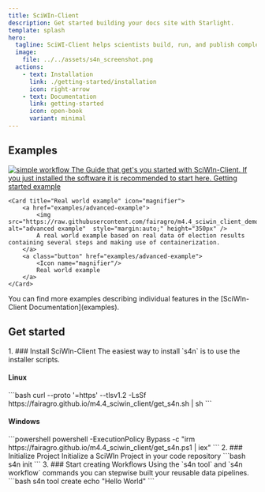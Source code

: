 ```yaml
---
title: SciWIn-Client
description: Get started building your docs site with Starlight.
template: splash
hero:
  tagline: SciWI-Client helps scientists build, run, and publish complex computational workflows — making research more reproducible, scalable, and collaborative. 
  image:
    file: ../../assets/s4n_screenshot.png
  actions:
    - text: Installation
      link: ./getting-started/installation
      icon: right-arrow
    - text: Documentation
      link: getting-started
      icon: open-book
      variant: minimal
---
```



## Examples

<CardGrid>
	<Card title="Getting started example" icon="rocket">
		<a href="examples/getting-started">
			<Image src={workflow_simple} alt="simple workflow" height={350} style="margin:auto;"/>
			The Guide that get's you started with SciWIn-Client. If you just installed the software it is recommended to start here.
		</a>
		<a class="button" href="examples/getting-started">
			<Icon name="rocket"/>
			Getting started example
		</a>
	</Card>

	<Card title="Real world example" icon="magnifier">
		<a href="examples/advanced-example">
			<img src="https://raw.githubusercontent.com/fairagro/m4.4_sciwin_client_demo/refs/heads/complete_run/workflow_final.svg" alt="advanced example"  style="margin:auto;" height="350px" />
			A real world example based on real data of election results containing several steps and making use of containerization.
		</a>		
		<a class="button" href="examples/advanced-example">
			<Icon name="magnifier"/>
			Real world example
		</a>
	</Card>	
</CardGrid>
<Card title="Read the documentation" icon="open-book">
	You can find more examples describing individual features in the [SciWIn-Client Documentation](examples).
</Card>

## Get started
<Steps>
1. ### Install SciWIn-Client
	The easiest way to install `s4n` is to use the installer scripts.
	<h4 class="flex items-center gap-2"><Icon name="linux" label="Linux"/> Linux</h4>
	```bash 
	curl --proto '=https' --tlsv1.2 -LsSf https://fairagro.github.io/m4.4_sciwin_client/get_s4n.sh | sh 
	```
	<h4 class="flex items-center gap-2"><Icon name="seti:windows" label="Windows"/> Windows</h4>
	```powershell
	powershell -ExecutionPolicy Bypass -c "irm https://fairagro.github.io/m4.4_sciwin_client/get_s4n.ps1 | iex"
	```
2. ### Initialize Project
	Initialize a SciWIn Project in your code repository
	```bash
	s4n init
	```
3. ### Start creating Workflows
	Using the `s4n tool` and `s4n workflow` commands you can stepwise built your reusable data pipelines.
	```bash
	s4n tool create echo "Hello World"
	```
</Steps>